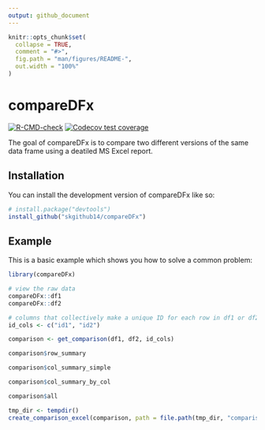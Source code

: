 ```yaml
---
output: github_document
---
```


<!-- README.md is generated from README.Rmd. Please edit that file -->

```r
knitr::opts_chunk$set(
  collapse = TRUE,
  comment = "#>",
  fig.path = "man/figures/README-",
  out.width = "100%"
)
```

# compareDFx

<!-- badges: start -->
[![R-CMD-check](https://github.com/skgithub14/compareDFx/actions/workflows/R-CMD-check.yaml/badge.svg)](https://github.com/skgithub14/compareDFx/actions/workflows/R-CMD-check.yaml)
[![Codecov test coverage](https://codecov.io/gh/skgithub14/compareDFx/branch/master/graph/badge.svg)](https://app.codecov.io/gh/skgithub14/compareDFx?branch=master)
<!-- badges: end -->

The goal of compareDFx is to compare two different versions of the same data frame using a deatiled MS Excel report.

## Installation

You can install the development version of compareDFx like so:

``` r
# install.package("devtools")
install_github("skgithub14/compareDFx")
```

## Example

This is a basic example which shows you how to solve a common problem:

```r
library(compareDFx)

# view the raw data
compareDFx::df1
compareDFx::df2
```


```r
# columns that collectively make a unique ID for each row in df1 or df2
id_cols <- c("id1", "id2")
```


```r
comparison <- get_comparison(df1, df2, id_cols)
```

```r
comparison$row_summary
```


```r
comparison$col_summary_simple
```


```r
comparison$col_summary_by_col
```


```r
comparison$all
```


```r
tmp_dir <- tempdir()
create_comparison_excel(comparison, path = file.path(tmp_dir, "comparison_report.xlsx"))
```


